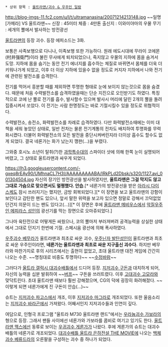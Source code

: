  * 상위 항목 : [[울트라맨/괴수 & 우주인 일람]]

http://blog-imgs-11.fc2.com/u/l/t/ultramanasina/20071214213148.jpg
~~일명 [가메라] VS 울트라맨~~
신장 : 45미터
체중 : 4만톤
출신지 : 이와미야마의 우물
무기 : 세개의 뿔에서 발사하는 방전광선

[[울트라맨]]의 등장 괴수. 등장 에피소드는 3화. 

보통은 사족보행으로 다니나, 이족보행 또한 가능하다. 원래 에도시대에 무라이 코에몬(村井强衛門)이라 불린 무사에게 퇴치되었으나, 죽지않고 우물의 지하에 몸을 숨겨서 도망. 지하에 몸을 숨기는 동안 전기 에너지를 흡수하는 체질로 바뀌면서 몸체를 더욱 더 키워나가게 되었고, 이후 더 이상 지하에 있을수 없을 정도로 커지자 지하에서 나와 전기에 관련된 발전소를 습격한다.

전기를 먹어서 흥분할 때를 제외하면 투명한 형태로 눈에 보이지 않는것으로 몸을 숨겼다. 때문에 처음 수력발전소를 습격하였을때는 단순 지진으로 오인받기도 하였다. 특징적으로 코에 난 뿔로 전기를 흡수, 발사할수 있으며 발사시 머리에 달린 2개의 뿔을 돌려 집중시켜서 쏘았다. 이 전기는 사람 한명정도는 바로 기절시킬수 있을 정도로 위협적이다.

수력발전소, 송전소, 화력발전소를 차례로 습격하였다. 다만 화력발전소때에는 이미 대책을 세워 놓았던 상태로, 일반 전차는 물론 전기계통의 전차도 배치하여 투명화를 무력화시켰다. 더불어 화력발전소의 모든 발전을 중단시켜버린지라 더이상 흡수도 할수도 없게 되었다. 결국 네론가는 화가 났는지 깽판(...)을 부렸다.

그와중 호시노 소년이 탈취(?)한 [[과학특수대]]의 스파이더 샷에 의해 한쪽 눈이 실명되어버렸고, 그 상태로 울트라맨과 싸우게 되었다.

https://lh3.googleusercontent.com/-gxeq8rEAy90/UMhnaCL7H3I/AAAAAAAAABA/IRkPLd2Dbsk/s320/1127.avi_001304504.jpg
자신의 장기인 방전광선을 발사하였지만, '''울트라맨은 그걸 막지도 않고 그대로 가슴으로 맞으면서도 멀쩡했다. 안습.'''[* 네론가의 방전광선을 받은 [[아라시 다이스케]]도 잠시 쓰러지기는 했지만, 금방 회복되었다.][* 이 장면을 보고 울트라맨의 강함이 보인다고 감탄한 팬도 있으나, 앞서 말한 위력을 보고자 있으면 정말로 강해서 끄덕없었던건지 의문이 드는 팬도 있다고(...)][* 이 장면은 후에 [[울트라맨 메비우스]]에서 [[악질우주인 메피라스 성인]]의 광선기를 막는 장면으로 오마쥬되었다.]

그나마 육탄전으로 어떻게든 싸웠으나, 코의 뿔마저 부러져버려 공격능력을 상실한 상태에서 그대로 던지기 한번에 기절. 스페시움 광선에 의해 폭사하였다.

[[우주괴수 베무라]]가 울트라맨과 최초로 싸운 괴수, [[우주닌자 발탄성인]]이 울트라맨과 최초로 싸운 우주인이라면, '''네론가는 울트라맨과 최초로 싸운 지구출신 괴수다.''' 하지만 베무라와 마찬가지로 후의 시리즈에서는 출현이 없었고, 초대 울트라맨 대전 게임에 간간히 나오는 수준. ~~명칭대로 비중도 투명하다~~ ~~[[수정바람]]~~

그러다가 [[울트라 갤럭시 대괴수배틀]]에서 드디어 등장. [[지저괴수 구돈]]과 대치하게 되어, 자신의 능력을 십분 발휘하여 ~~[[버프]]~~ 구돈을 쓰러트렸다. 이후 [[고대괴수 고모라]]와 맞닥트린다. 초대 울트라맨 때보다 훨씬 강해졌으며, CG의 덕에 굉장히 화려해졌다. ~~이렇게 되면 네론가에게 진 구돈이 안습(...)~~

슈트는 [[지저괴수 파고스]]에서 개조, 이후 [[지저괴수 마그라]]로 개조되었다. 또한 울음소리는 [[지저괴수 바라곤]]에서 가져왔다. 어째서인지 지저괴수들과 인연이 깊다.

여담으로, 인형극 프로그램 "울트라 M730 울트라맨 랜드"에서는 [[우라늄괴수 가보라]]의 형으로 등장. 그래서 팬들 사이에선 네론가와 가보라를 콤비로 여기고 있기도 한다. [[울트라맨 맥스]]에선 동류로 보이는 [[우귀괴수 게론가]]가 나왔다. 후에 게론가의 슈트는 대괴수배틀의 네론가로 개조되었다. [[대괴수배틀 울트라 은하전설 THE MOVIE]]에 나오는 [[백체괴수 베류드라]]의 오른팔을 구성하는 괴수 중 하나가 되었다.
